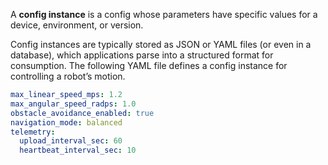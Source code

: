 A **config instance** is a config whose parameters have specific values for a device, environment, or version.

Config instances are typically stored as JSON or YAML files (or even in a database), which applications parse into a structured format for consumption. The following YAML file defines a config instance for controlling a robot’s motion.
```yaml
max_linear_speed_mps: 1.2
max_angular_speed_radps: 1.0
obstacle_avoidance_enabled: true
navigation_mode: balanced
telemetry:
  upload_interval_sec: 60
  heartbeat_interval_sec: 10
```